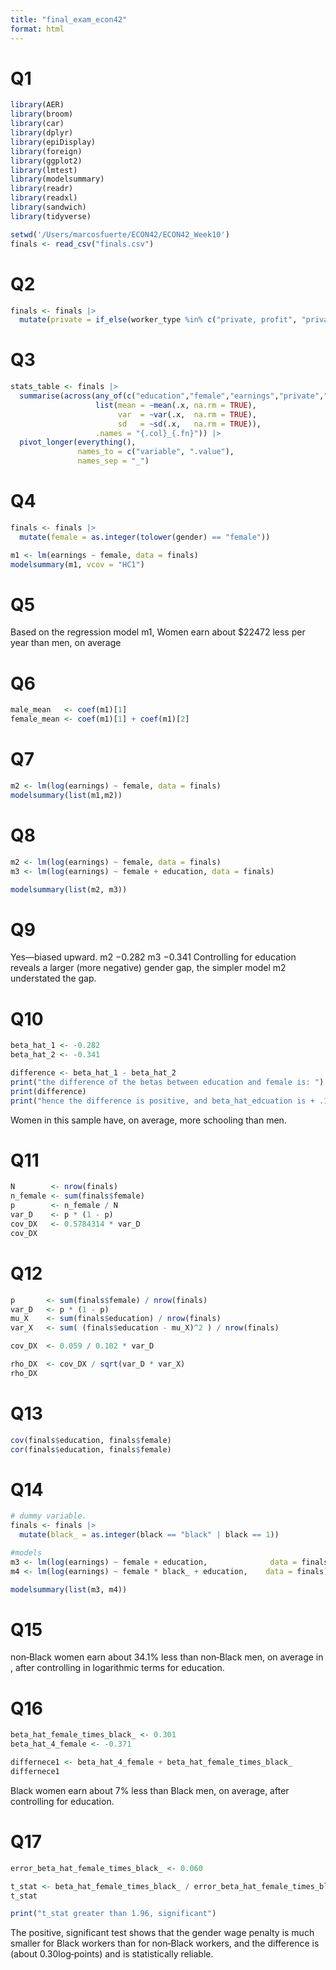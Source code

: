 ```yaml
---
title: "final_exam_econ42"
format: html
---
```


# Q1
```r
library(AER)
library(broom) 
library(car)
library(dplyr)
library(epiDisplay)
library(foreign)
library(ggplot2)
library(lmtest)
library(modelsummary)
library(readr)
library(readxl)
library(sandwich)
library(tidyverse)

setwd('/Users/marcosfuerte/ECON42/ECON42_Week10')
finals <- read_csv("finals.csv")
```

# Q2
```r
finals <- finals |>
  mutate(private = if_else(worker_type %in% c("private, profit", "private, non profit"), 1, 0))
```

# Q3
```r
stats_table <- finals |>
  summarise(across(any_of(c("education","female","earnings","private","black")),
                   list(mean = ~mean(.x, na.rm = TRUE),
                        var  = ~var(.x,  na.rm = TRUE),
                        sd   = ~sd(.x,   na.rm = TRUE)),
                   .names = "{.col}_{.fn}")) |>
  pivot_longer(everything(),
               names_to = c("variable", ".value"),
               names_sep = "_")

```

# Q4
```r
finals <- finals |>
  mutate(female = as.integer(tolower(gender) == "female"))

m1 <- lm(earnings ~ female, data = finals)
modelsummary(m1, vcov = "HC1")
```

# Q5
Based on the regression model m1, Women earn about $22472 less per year than men, on average

# Q6
```r
male_mean   <- coef(m1)[1]
female_mean <- coef(m1)[1] + coef(m1)[2]
```

# Q7
```r
m2 <- lm(log(earnings) ~ female, data = finals)
modelsummary(list(m1,m2))
```

# Q8
```r
m2 <- lm(log(earnings) ~ female, data = finals)
m3 <- lm(log(earnings) ~ female + education, data = finals)

modelsummary(list(m2, m3))
```

# Q9
Yes—biased upward. 
m2	−0.282
m3	−0.341
Controlling for education reveals a larger (more negative) gender gap, the simpler model m2 understated the gap. 

# Q10
```r
beta_hat_1 <- -0.282
beta_hat_2 <- -0.341

difference <- beta_hat_1 - beta_hat_2
print("the difference of the betas between education and female is: ")
print(difference)
print("hence the difference is positive, and beta_hat_edcuation is + .102. the fraction for cov(x,y)/var(x) must then be positive. ")
```
Women in this sample have, on average, more schooling than men.

# Q11
```r
N        <- nrow(finals)
n_female <- sum(finals$female)
p        <- n_female / N
var_D    <- p * (1 - p)
cov_DX   <- 0.5784314 * var_D
cov_DX
```

# Q12
```r
p       <- sum(finals$female) / nrow(finals)
var_D   <- p * (1 - p)
mu_X    <- sum(finals$education) / nrow(finals)
var_X   <- sum( (finals$education - mu_X)^2 ) / nrow(finals)

cov_DX  <- 0.059 / 0.102 * var_D

rho_DX  <- cov_DX / sqrt(var_D * var_X)
rho_DX
```

# Q13
```r
cov(finals$education, finals$female)
cor(finals$education, finals$female)
```

# Q14
```r
# dummy variable.
finals <- finals |>
  mutate(black_ = as.integer(black == "black" | black == 1))

#models
m3 <- lm(log(earnings) ~ female + education,              data = finals)
m4 <- lm(log(earnings) ~ female * black_ + education,    data = finals)

modelsummary(list(m3, m4))
```

# Q15
non‑Black women earn about 34.1% less than non‑Black men, on average in , after controlling in logarithmic terms for education.

# Q16
```r
beta_hat_female_times_black_ <- 0.301
beta_hat_4_female <- -0.371

differnece1 <- beta_hat_4_female + beta_hat_female_times_black_
differnece1

```
Black women earn about 7% less than Black men, on average, after controlling for education.

# Q17
```r
error_beta_hat_female_times_black_ <- 0.060

t_stat <- beta_hat_female_times_black_ / error_beta_hat_female_times_black_
t_stat

print("t_stat greater than 1.96, significant")
```
The positive, significant test shows that the gender wage penalty is much smaller for Black workers than for non‑Black workers, and the difference is (about 0.30log‑points) and is statistically reliable. 
